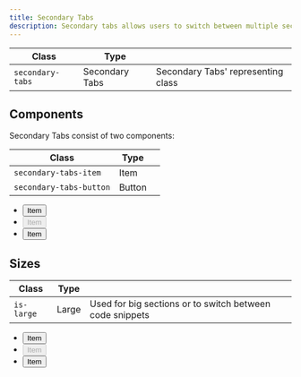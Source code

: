 ```yaml
---
title: Secondary Tabs
description: Secondary tabs allows users to switch between multiple sections of content within a single section/container.
---
```


| Class                 | Type            |                                                 |
| --------------------- | --------------- | ----------------------------------------------- |
| `secondary-tabs`      | Secondary Tabs  | Secondary Tabs' representing class              |

## Components

Secondary Tabs consist of two components:

| Class                   | Type   |             |
| ----------------------- | ------ | ----------- |
| `secondary-tabs-item`   | Item   |             |
| `secondary-tabs-button` | Button |             |

<Preview>
  <ul class="secondary-tabs">
    <li class="secondary-tabs-item">
      <button class="secondary-tabs-button">
        <span class="text">Item</span>
      </button>
    </li>
    <li class="secondary-tabs-item">
      <button class="secondary-tabs-button" disabled>
        <span class="text">Item</span>
      </button>
    </li>
    <li class="secondary-tabs-item">
      <button class="secondary-tabs-button">
        <span class="text">Item</span>
      </button>
    </li>
  </ul>
</Preview>

## Sizes

| Class      | Type  |                                                           |
| ---------- | ----- | --------------------------------------------------------- |
| `is-large` | Large | Used for big sections or to switch between code snippets  |

<Preview>
  <ul class="secondary-tabs is-large">
    <li class="secondary-tabs-item">
      <button class="secondary-tabs-button">
        <span class="text">Item</span>
      </button>
    </li>
    <li class="secondary-tabs-item">
      <button class="secondary-tabs-button" disabled>
        <span class="text">Item</span>
      </button>
    </li>
    <li class="secondary-tabs-item">
      <button class="secondary-tabs-button">
        <span class="text">Item</span>
      </button>
    </li>
  </ul>
</Preview>
